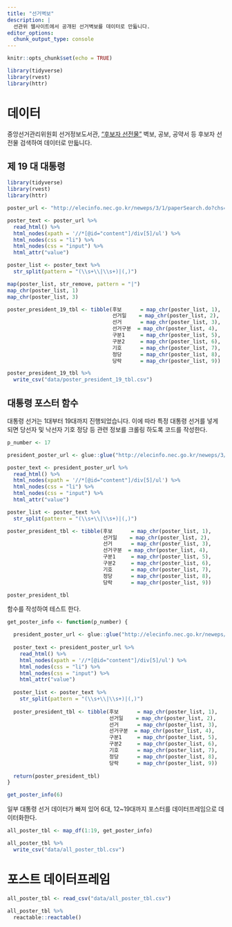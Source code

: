 ```yaml
---
title: "선거벽보"
description: |
  선관위 웹사이트에서 공개된 선거벽보를 데이터로 만듧니다.
editor_options: 
  chunk_output_type: console
---
```


```r
knitr::opts_chunk$set(echo = TRUE)

library(tidyverse)
library(rvest)
library(httr)

```


# 데이터 {#poster-data}

중앙선거관리위원회 선거정보도서관, ["후보자 선전물"](http://elecinfo.nec.go.kr/neweps/3/1/paper.do) 벽보, 공보, 공약서 등 후보자 선전물 검색하여 데이터로 만듧니다.

## 제 19 대 대통령 {#president-19}

```r
library(tidyverse)
library(rvest)
library(httr)

poster_url <- "http://elecinfo.nec.go.kr/neweps/3/1/paperSearch.do?chs=&page=&epType=&start_file_sn=&end_file_sn=&svc_path_nm=&epid=&candidate_nm=&elect_ymd=&epdata_id=&ctl_no_id=&elect_sn=&party_nm=&win_yn=&elecDe=&turnDe=%B4%EB%C5%EB%B7%C9%BC%B1%B0%C5&elecType=10&code_id=10++&elecTypeMax=20&turnType=EPS0410++&cityType=EPS041019&guType=&sign_id=19&sido_nm=&elect_region_nm=&fieldName=candidate_nm&category=tms120tbl&myScraps=&kwd=&elecTypes=10&electionType=on&electionTurn=on&pageSize=20&order=elect_ymd&order_sort=desc"

poster_text <- poster_url %>% 
  read_html() %>% 
  html_nodes(xpath = '//*[@id="content"]/div[5]/ul') %>% 
  html_nodes(css = "li") %>% 
  html_nodes(css = "input") %>% 
  html_attr("value")

poster_list <- poster_text %>% 
  str_split(pattern = "(\\s+\\|\\s+)|(,)")

map(poster_list, str_remove, pattern = "|")  
map_chr(poster_list, 1)
map_chr(poster_list, 3)

poster_president_19_tbl <- tibble(후보      = map_chr(poster_list, 1),
                                  선거일    = map_chr(poster_list, 2),
                                  선거      = map_chr(poster_list, 3),
                                  선거구분  = map_chr(poster_list, 4),
                                  구분1     = map_chr(poster_list, 5),
                                  구분2     = map_chr(poster_list, 6),
                                  기호      = map_chr(poster_list, 7),
                                  정당      = map_chr(poster_list, 8),
                                  당락      = map_chr(poster_list, 9))

poster_president_19_tbl %>% 
  write_csv("data/poster_president_19_tbl.csv")

```


## 대통령 포스터 함수 {#president-poster-function}

대통령 선거는 1대부터 19대까지 진행되었습니다. 이에 따라 특정 대통령 선거를 넣게 되면 당선자 및 낙선자 기호 정당 등 관련 정보를 크롤링 하도록 코드를 작성한다.

```r

p_number <- 17

president_poster_url <- glue::glue("http://elecinfo.nec.go.kr/neweps/3/1/paperSearch.do?chs=&page=&epType=&start_file_sn=&end_file_sn=&svc_path_nm=&epid=&candidate_nm=&elect_ymd=&epdata_id=&ctl_no_id=&elect_sn=&party_nm=&win_yn=&elecDe=&turnDe=%B4%EB%C5%EB%B7%C9%BC%B1%B0%C5&elecType=10&code_id=10++&elecTypeMax=20&turnType=EPS0410++&cityType=EPS0410{p_number}&guType=&sign_id={p_number}&sido_nm=&elect_region_nm=&fieldName=candidate_nm&category=tms120tbl&myScraps=&kwd=&elecTypes=10&electionType=on&electionTurn=on&pageSize=20&order=elect_ymd&order_sort=desc")

poster_text <- president_poster_url %>% 
  read_html() %>% 
  html_nodes(xpath = '//*[@id="content"]/div[5]/ul') %>% 
  html_nodes(css = "li") %>% 
  html_nodes(css = "input") %>% 
  html_attr("value")

poster_list <- poster_text %>% 
  str_split(pattern = "(\\s+\\|\\s+)|(,)")

poster_president_tbl <- tibble(후보      = map_chr(poster_list, 1),
                               선거일    = map_chr(poster_list, 2),
                               선거      = map_chr(poster_list, 3),
                               선거구분  = map_chr(poster_list, 4),
                               구분1     = map_chr(poster_list, 5),
                               구분2     = map_chr(poster_list, 6),
                               기호      = map_chr(poster_list, 7),
                               정당      = map_chr(poster_list, 8),
                               당락      = map_chr(poster_list, 9))

poster_president_tbl
```

함수를 작성하여 테스트 한다.

```r

get_poster_info <- function(p_number) {

  president_poster_url <- glue::glue("http://elecinfo.nec.go.kr/neweps/3/1/paperSearch.do?chs=&page=&epType=&start_file_sn=&end_file_sn=&svc_path_nm=&epid=&candidate_nm=&elect_ymd=&epdata_id=&ctl_no_id=&elect_sn=&party_nm=&win_yn=&elecDe=&turnDe=%B4%EB%C5%EB%B7%C9%BC%B1%B0%C5&elecType=10&code_id=10++&elecTypeMax=20&turnType=EPS0410++&cityType=EPS0410{p_number}&guType=&sign_id={p_number}&sido_nm=&elect_region_nm=&fieldName=candidate_nm&category=tms120tbl&myScraps=&kwd=&elecTypes=10&electionType=on&electionTurn=on&pageSize=20&order=elect_ymd&order_sort=desc")
  
  poster_text <- president_poster_url %>% 
    read_html() %>% 
    html_nodes(xpath = '//*[@id="content"]/div[5]/ul') %>% 
    html_nodes(css = "li") %>% 
    html_nodes(css = "input") %>% 
    html_attr("value")
  
  poster_list <- poster_text %>% 
    str_split(pattern = "(\\s+\\|\\s+)|(,)")
  
  poster_president_tbl <- tibble(후보      = map_chr(poster_list, 1),
                                 선거일    = map_chr(poster_list, 2),
                                 선거      = map_chr(poster_list, 3),
                                 선거구분  = map_chr(poster_list, 4),
                                 구분1     = map_chr(poster_list, 5),
                                 구분2     = map_chr(poster_list, 6),
                                 기호      = map_chr(poster_list, 7),
                                 정당      = map_chr(poster_list, 8),
                                 당락      = map_chr(poster_list, 9))
  
  return(poster_president_tbl)
}

get_poster_info(6)
```

일부 대통령 선거 데이터가 빠져 있어 6대, 12~19대까지 포스터를 데이터프레임으로 데이터화한다.

```r

all_poster_tbl <- map_df(1:19, get_poster_info)

all_poster_tbl %>% 
  write_csv("data/all_poster_tbl.csv")
```

# 포스트 데이터프레임 {#poster-dataframe}

```r
all_poster_tbl <- read_csv("data/all_poster_tbl.csv")

all_poster_tbl %>% 
  reactable::reactable()
```

